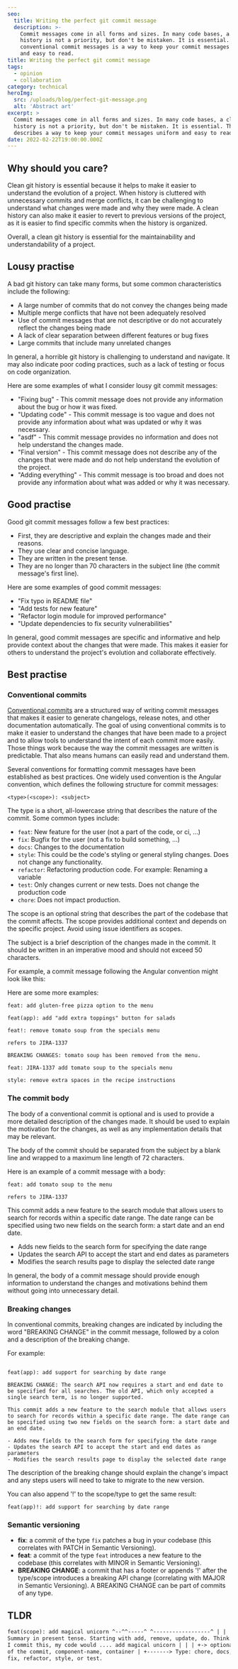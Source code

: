 ```yaml
---
seo:
  title: Writing the perfect git commit message
  description: >-
    Commit messages come in all forms and sizes. In many code bases, a clean git
    history is not a priority, but don't be mistaken. It is essential. Writing
    conventional commit messages is a way to keep your commit messages uniform
    and easy to read.
title: Writing the perfect git commit message
tags:
  - opinion
  - collaboration
category: technical
heroImg:
  src: /uploads/blog/perfect-git-message.png
  alt: 'Abstract art'
excerpt: >
  Commit messages come in all forms and sizes. In many code bases, a clean git
  history is not a priority, but don't be mistaken. It is essential. This post
  describes a way to keep your commit messages uniform and easy to read.
date: 2022-02-22T19:00:00.000Z
---
```


## Why should you care?

Clean git history is essential because it helps to make it easier to understand
the evolution of a project. When history is cluttered with unnecessary commits
and merge conflicts, it can be challenging to understand what changes were made
and why they were made. A clean history can also make it easier to revert to
previous versions of the project, as it is easier to find specific commits when
the history is organized.

Overall, a clean git history is essential for the maintainability and
understandability of a project.

## Lousy practise

A bad git history can take many forms, but some common characteristics include
the following:

- A large number of commits that do not convey the changes being made
- Multiple merge conflicts that have not been adequately resolved
- Use of commit messages that are not descriptive or do not accurately reflect
  the changes being made
- A lack of clear separation between different features or bug fixes
- Large commits that include many unrelated changes

In general, a horrible git history is challenging to understand and navigate. It
may also indicate poor coding practices, such as a lack of testing or focus on
code organization.

Here are some examples of what I consider lousy git commit messages:

- "Fixing bug" - This commit message does not provide any information about the
  bug or how it was fixed.
- "Updating code" - This commit message is too vague and does not provide any
  information about what was updated or why it was necessary.
- "asdf" - This commit message provides no information and does not help
  understand the changes made.
- "Final version" - This commit message does not describe any of the changes
  that were made and do not help understand the evolution of the project.
- "Adding everything" - This commit message is too broad and does not provide
  any information about what was added or why it was necessary.

## Good practise

Good git commit messages follow a few best practices:

- First, they are descriptive and explain the changes made and their reasons.
- They use clear and concise language.
- They are written in the present tense.
- They are no longer than 70 characters in the subject line (the commit
  message's first line).

Here are some examples of good commit messages:

- "Fix typo in README file"
- "Add tests for new feature"
- "Refactor login module for improved performance"
- "Update dependencies to fix security vulnerabilities"

In general, good commit messages are specific and informative and help provide
context about the changes that were made. This makes it easier for others to
understand the project's evolution and collaborate effectively.

## Best practise

### Conventional commits

[Conventional commits](https://www.conventionalcommits.org/en/v1.0.0/) are a
structured way of writing commit messages that makes it easier to generate
changelogs, release notes, and other documentation automatically. The goal of
using conventional commits is to make it easier to understand the changes that
have been made to a project and to allow tools to understand the intent of each
commit more easily. Those things work because the way the commit messages are
written is predictable. That also means humans can easily read and understand
them.

Several conventions for formatting commit messages have been established as best
practices. One widely used convention is the Angular convention, which defines
the following structure for commit messages:

```
<type>(<scope>): <subject>
```

The type is a short, all-lowercase string that describes the nature of the
commit. Some common types include:

- `feat`: New feature for the user (not a part of the code, or ci, ...)
- `fix`: Bugfix for the user (not a fix to build something, ...)
- `docs`: Changes to the documentation
- `style`: This could be the code's styling or general styling changes. Does not
  change any functionality.
- `refactor`: Refactoring production code. For example: Renaming a variable
- `test`: Only changes current or new tests. Does not change the production code
- `chore`: Does not impact production.

The scope is an optional string that describes the part of the codebase that the
commit affects. The scope provides additional context and depends on the specific project.
Avoid using issue identifiers as scopes.

The subject is a brief description of the changes made in the commit. It should
be written in an imperative mood and should not exceed 50 characters.

For example, a commit message following the Angular convention might look like
this:

Here are some more examples:

```
feat: add gluten-free pizza option to the menu
```

```
feat(app): add "add extra toppings" button for salads
```

```
feat!: remove tomato soup from the specials menu

refers to JIRA-1337

BREAKING CHANGES: tomato soup has been removed from the menu.
```

```
feat: JIRA-1337 add tomato soup to the specials menu
```

```
style: remove extra spaces in the recipe instructions
```

### The commit body

The body of a conventional commit is optional and is used to provide a more
detailed description of the changes made. It should be used to explain the
motivation for the changes, as well as any implementation details that may be
relevant.

The body of the commit should be separated from the subject by a blank line and
wrapped to a maximum line length of 72 characters.

Here is an example of a commit message with a body:

```
feat: add tomato soup to the menu

refers to JIRA-1337
```

This commit adds a new feature to the search module that allows users to search for records within a specific date range. The date range can be specified using two new fields on the search form: a start date and an end date.

- Adds new fields to the search form for specifying the date range
- Updates the search API to accept the start and end dates as parameters
- Modifies the search results page to display the selected date range

In general, the body of a commit message should provide enough information to
understand the changes and motivations behind them without going into
unnecessary detail.

### Breaking changes

In conventional commits, breaking changes are indicated by including the word
"BREAKING CHANGE" in the commit message, followed by a colon and a description
of the breaking change.

For example:

```

feat(app): add support for searching by date range

BREAKING CHANGE: The search API now requires a start and end date to be specified for all searches. The old API, which only accepted a single search term, is no longer supported.

This commit adds a new feature to the search module that allows users to search for records within a specific date range. The date range can be specified using two new fields on the search form: a start date and an end date.

- Adds new fields to the search form for specifying the date range
- Updates the search API to accept the start and end dates as parameters
- Modifies the search results page to display the selected date range

```

The description of the breaking change should explain the change's impact and
any steps users will need to take to migrate to the new version.

You can also append '!' to the scope/type to get the same result:

```
feat(app)!: add support for searching by date range
```

### Semantic versioning

- **fix**: a commit of the type `fix` patches a bug in your codebase (this
  correlates with PATCH in Semantic Versioning).
- **feat**: a commit of the type `feat` introduces a new feature to the codebase
  (this correlates with MINOR in Semantic Versioning).
- **BREAKING CHANGE**: a commit that has a footer or appends '!' after the
  type/scope introduces a breaking API change (correlating with MAJOR in
  Semantic Versioning). A BREAKING CHANGE can be part of commits of any type.

## TLDR

```markdown
feat(scope): add magical unicorn ^--^^-----^ ^------------------^ | | | | | +->
Summary in present tense. Starting with add, remove, update, do. Think about: If
I commit this, my code would .... add magical unicorn | | | +-> optional scope
of the commit, component-name, container | +-------> Type: chore, docs, feat,
fix, refactor, style, or test.
```
